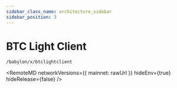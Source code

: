 ```yaml
---
sidebar_class_name: architecture_sidebar
sidebar_position: 3
---
```


# BTC Light Client

`/babylon/x/btclightclient`



<RemoteMD
  networkVersions={{
    mainnet: rawUrl
  }}
  hideEnv={true}
  hideRelease={false}
/>
